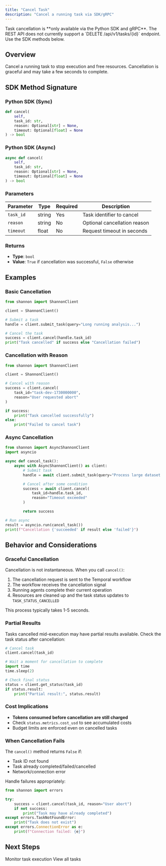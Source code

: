 ```yaml
---
title: "Cancel Task"
description: "Cancel a running task via SDK/gRPC"
---
```


<Warning>
Task cancellation is **only available via the Python SDK and gRPC**. The REST API does not currently support a `DELETE /api/v1/tasks/{id}` endpoint. Use the SDK methods below.
</Warning>

## Overview

Cancel a running task to stop execution and free resources. Cancellation is graceful and may take a few seconds to complete.

## SDK Method Signature

### Python SDK (Sync)

```python
def cancel(
    self,
    task_id: str,
    reason: Optional[str] = None,
    timeout: Optional[float] = None
) -> bool
```

### Python SDK (Async)

```python
async def cancel(
    self,
    task_id: str,
    reason: Optional[str] = None,
    timeout: Optional[float] = None
) -> bool
```

### Parameters

| Parameter | Type | Required | Description |
|-----------|------|----------|-------------|
| `task_id` | string | Yes | Task identifier to cancel |
| `reason` | string | No | Optional cancellation reason |
| `timeout` | float | No | Request timeout in seconds |

### Returns

- **Type**: `bool`
- **Value**: `True` if cancellation was successful, `False` otherwise

## Examples

### Basic Cancellation

```python
from shannon import ShannonClient

client = ShannonClient()

# Submit a task
handle = client.submit_task(query="Long running analysis...")

# Cancel the task
success = client.cancel(handle.task_id)
print("Task cancelled" if success else "Cancellation failed")
```

### Cancellation with Reason

```python
from shannon import ShannonClient

client = ShannonClient()

# Cancel with reason
success = client.cancel(
    task_id="task-dev-1730000000",
    reason="User requested abort"
)

if success:
    print("Task cancelled successfully")
else:
    print("Failed to cancel task")
```

### Async Cancellation

```python
from shannon import AsyncShannonClient
import asyncio

async def cancel_task():
    async with AsyncShannonClient() as client:
        # Submit task
        handle = await client.submit_task(query="Process large dataset...")

        # Cancel after some condition
        success = await client.cancel(
            task_id=handle.task_id,
            reason="Timeout exceeded"
        )

        return success

# Run async
result = asyncio.run(cancel_task())
print(f"Cancellation {'succeeded' if result else 'failed'}")
```

## Behavior and Considerations

### Graceful Cancellation

Cancellation is not instantaneous. When you call `cancel()`:

1. The cancellation request is sent to the Temporal workflow
2. The workflow receives the cancellation signal
3. Running agents complete their current operation
4. Resources are cleaned up and the task status updates to `TASK_STATUS_CANCELLED`

This process typically takes 1-5 seconds.

### Partial Results

Tasks cancelled mid-execution may have partial results available. Check the task status after cancellation:

```python
# Cancel task
client.cancel(task_id)

# Wait a moment for cancellation to complete
import time
time.sleep(2)

# Check final status
status = client.get_status(task_id)
if status.result:
    print("Partial result:", status.result)
```

### Cost Implications

- **Tokens consumed before cancellation are still charged**
- Check `status.metrics.cost_usd` to see accumulated costs
- Budget limits are enforced even on cancelled tasks

### When Cancellation Fails

The `cancel()` method returns `False` if:
- Task ID not found
- Task already completed/failed/cancelled
- Network/connection error

Handle failures appropriately:

```python
from shannon import errors

try:
    success = client.cancel(task_id, reason="User abort")
    if not success:
        print("Task may have already completed")
except errors.TaskNotFoundError:
    print("Task does not exist")
except errors.ConnectionError as e:
    print(f"Connection failed: {e}")
```

## Next Steps

<CardGroup cols={2}>
  <Card title="Stream Events" icon="stream" href="/api/endpoints/stream-task">
    Monitor task execution
  </Card>
  <Card title="List Tasks" icon="list" href="/api/endpoints/list-tasks">
    View all tasks
  </Card>
</CardGroup>
